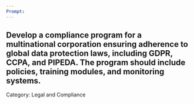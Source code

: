 ```yaml
---
Prompt:
---
```

Develop a compliance program for a multinational corporation ensuring adherence to global data protection laws, including GDPR, CCPA, and PIPEDA. The program should include policies, training modules, and monitoring systems.
---
Category: Legal and Compliance
